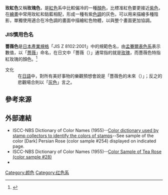 {{Infobox color
|title=玫红色
|textcolor=#ffffff
|mod=hex
|FF007F
|source=[http://www.99colors.net/name/bright-pink 99C]
}}
'''玫紅色'''又稱'''玫瑰色'''，是[[紅色|紅色]]系中比較偏冷的一種[[顏色|顏色]]，比標准紅色要更接近[[紫色|紫色]]，在[[繪畫|繪畫]]中常用玫紅和鈷藍相配，形成一種有紫[[色調|色調]]的灰色，可以用来描繪多種陰影，單獨使用適合在冷色調的畫面中描繪紅色物體，以與整个畫面更加協調。
{{clear}}
===JIS慣用色名===
{{Infobox jiscolor|title=玫瑰色|jis={{ruby|薔|ば}}{{ruby|薇|ら}}色|hex=D34778|munsell=1R 5/13}}
'''薔薇色'''是[[日本產業規格|日本產業規格]]「JIS Z 8102:2001」中的規範色名，由[[孟塞尔颜色系统|孟賽爾表色系]]表示數值，以「[[薔薇|薔薇]]」命名，在日文中「薔薇（{{lang|ja|バラ}}）」通常指的就是[[玫瑰|玫瑰]]，而薔薇色特指紅玫瑰的顏色。<ref>{{Cite book|title=日本の269色: JIS規格「物体色の色名」|last=永田|first=泰弘|publisher=[[小學館|小學館]]|year=2002|isbn=9784094178715|location={{JPN}}|pages=17|url=https://books.google.com.tw/books?id=VdS-PAAACAAJ|language=ja|trans-title=日本的269色：JIS標準「物體色的色名」|access-date=2021-12-16|archive-date=2021-12-16|archive-url=https://web.archive.org/web/20211216020625/https://books.google.com.tw/books?id=VdS-PAAACAAJ|dead-url=no}}</ref>
;文化
:在[[日語|日語]]中，對所有美好事物的樂觀預想會說是「薔薇色的未來（{{lang|ja|ばら色の未来}}）」；反之的悲觀場合則以「[[灰色|灰色]]」言之。
{{clear}}
==參考來源==
{{Reflist|2}}

==外部連結==
*ISCC-NBS Dictionary of Color Names (1955)--[https://web.archive.org/web/20170730090345/http://tx4.us/nbs/nbs-p.htm Color dictionary used by stamp collectors to identify the colors of stamps]--See sample of the color [Dark] Persian Rose (color sample #254) displayed on indicated page.
*ISCC-NBS Dictionary of Color Names (1955)--[https://web.archive.org/web/20171018165901/http://tx4.us/nbs/nbs-t.htm Color Sample of Tea Rose (color sample #28)]
*{{cite jis|Z|8102|2001|name=物體色名}}
{{白色系}}
{{DEFAULTSORT:玫红色}}
[[Category:颜色|Category:颜色]]
[[Category:红色系|Category:红色系]]